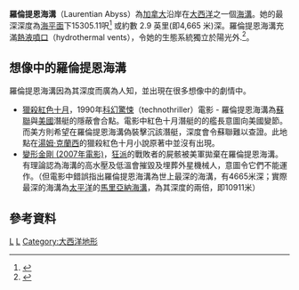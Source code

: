 '''羅倫提恩海溝'''（Laurentian Abyss）為[[加拿大|加拿大]]沿岸在[[大西洋|大西洋]]之一個[[海溝|海溝]]。她的最深深度為[[海平面|海平面]]下15305.11呎<ref name="MarBioGeog">{{cite web | last = | first = | title =Geography of the Ocean and the Structure of Planet Water | work =The Ocean | publisher =MarineBio.org | date =2007年5月21日 | url =http://marinebio.org/Oceans/Geography.asp | accessdate =2007-07-10 | archive-url =https://web.archive.org/web/20070714002054/http://www.marinebio.org/Oceans/Geography.asp | archive-date =2007年7月14日 | dead-url =yes }}</ref> 或約數 2.9 英里(即4,665 米)深。羅倫提恩海溝充滿[[熱液噴口|熱液噴口]]（hydrothermal vents），令她的生態系統獨立於陽光外.<ref name="EcologyDover">{{cite book | last =Dover | first =C. L. V. | authorlink = | title =The Ecology of Deep-Sea Hydrothermal Vents | publisher =Princeton University Press | date =2000 | location =USA | pages =352 | url =http://www.onefish.org/servlet/CDSServlet?status=ND0xMzgxMi43MjM5JjY9ZW4mMzM9ZG9jdW1lbnRzJjM3PWluZm8~ | doi = | id = | isbn =0691049297 | deadurl =yes | archiveurl =https://web.archive.org/web/20110927235000/http://www.onefish.org/servlet/CDSServlet?status=ND0xMzgxMi43MjM5JjY9ZW4mMzM9ZG9jdW1lbnRzJjM3PWluZm8~ | archivedate =2011-09-27 }}</ref>。

== 想像中的羅倫提恩海溝 ==
羅倫提恩海溝因為其深度而廣為人知，並出現在很多想像中的劇情中。
* [[獵殺紅色十月|獵殺紅色十月]]，1990年[[科幻驚悚|科幻驚悚]]（technothriller）電影 - 羅倫提恩海溝為[[蘇聯|蘇聯]]與[[美國|美國]]潛艇的隱蔽會合點。電影中紅色十月潛艇的的艦長意圖向美國變節。而美方則希望在羅倫提恩海溝偽裝擊沉該潛艇，深度會令蘇聯難以查證。此地點在[[湯姆·克蘭西|湯姆·克蘭西]]的獵殺紅色十月小說原著中並沒有出現。
* [[變形金剛_(2007年電影)|變形金剛 (2007年電影)]]，[[狂派|狂派]]的戰敗者的屍骸被美軍拋棄在羅倫提恩海溝。有理論認為海溝的高水壓及低溫會摧毀及埋葬外星機械人，意圖令它們不能運作。（但電影中錯誤指出羅倫提恩海溝為世上最深的海溝，有4665米深；實際最深的海溝為[[太平洋|太平洋]]的[[馬里亞納海溝|馬里亞納海溝]]，為其深度的兩倍，即10911米）

== 參考資料 ==
{{reflist}}

[[Category:大西洋|L]]
[[Category:海溝|L]]
[[Category:大西洋地形|Category:大西洋地形]]